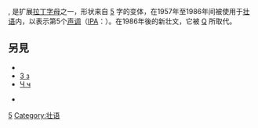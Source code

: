 {{Infobox alphabet|alphabet=拉丁|uuc=01BC|ulc=01BD}}
'''{{Unicode|Ƽ}}''', '''{{Unicode|ƽ}}''' 是扩展[[拉丁字母|拉丁字母]]之一，形状来自 [[5|5]] 字的变体，在1957年至1986年间被使用于[[壮语|壮语]]内，以表示第5个[[声调|声调]]（[[國際音標|IPA]]：{{IPA|˧˥}}）。在1986年後的新壮文，它被 [[Q|Q]] 所取代。

== 另見 ==
*{{unicode|[[Ƨ|Ƨ ƨ]]}}
*[[З|З з]]
*[[Ч|Ч ч]]
<!--*{{unicode|Ƽ ƽ}}-->
*{{unicode|[[Ƅ|Ƅ ƅ]]}}

{{Latin alphabet}}

[[Category:不常见拉丁字母|5]]
[[Category:壮语|Category:壮语]]